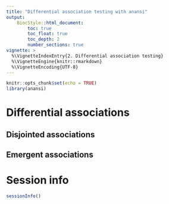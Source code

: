 ```yaml
---
title: "Differential association testing with anansi"
output:
    BiocStyle::html_document:
        toc: true
        toc_float: true
        toc_depth: 2
        number_sections: true
vignette: >
  %\VignetteIndexEntry{2. Differential association testing}
  %\VignetteEngine{knitr::rmarkdown}
  %\VignetteEncoding{UTF-8}
---
```

<p align="justify">    

```r
knitr::opts_chunk$set(echo = TRUE)
library(anansi)
```

# Differential associations

## Disjointed associations

## Emergent associations


# Session info

```r
sessionInfo()
```
